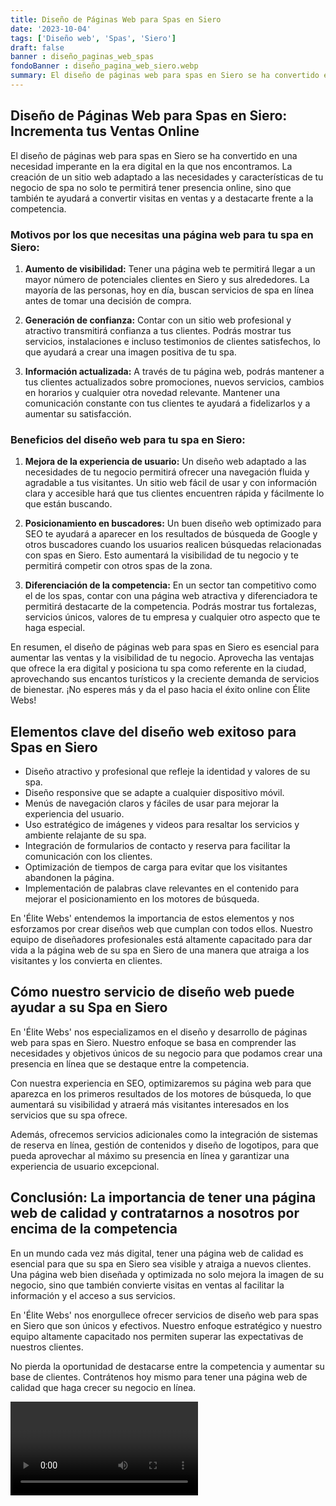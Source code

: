 ```yaml
---
title: Diseño de Páginas Web para Spas en Siero
date: '2023-10-04'
tags: ['Diseño web', 'Spas', 'Siero']
draft: false
banner : diseño_paginas_web_spas
fondoBanner : diseño_pagina_web_siero.webp
summary: El diseño de páginas web para spas en Siero se ha convertido en una necesidad imperante en la era digital en la que nos encontramos. La creación de un sitio web adaptado a las necesidades y características de tu negocio de spa no solo te permitirá tener presencia online, sino que también te ayudará a convertir visitas en ventas y a destacarte frente a la competencia.
---
```


## Diseño de Páginas Web para Spas en Siero: Incrementa tus Ventas Online

El diseño de páginas web para spas en Siero se ha convertido en una necesidad imperante en la era digital en la que nos encontramos. La creación de un sitio web adaptado a las necesidades y características de tu negocio de spa no solo te permitirá tener presencia online, sino que también te ayudará a convertir visitas en ventas y a destacarte frente a la competencia.

### Motivos por los que necesitas una página web para tu spa en Siero:

1. **Aumento de visibilidad:** Tener una página web te permitirá llegar a un mayor número de potenciales clientes en Siero y sus alrededores. La mayoría de las personas, hoy en día, buscan servicios de spa en línea antes de tomar una decisión de compra.

2. **Generación de confianza:** Contar con un sitio web profesional y atractivo transmitirá confianza a tus clientes. Podrás mostrar tus servicios, instalaciones e incluso testimonios de clientes satisfechos, lo que ayudará a crear una imagen positiva de tu spa.

3. **Información actualizada:** A través de tu página web, podrás mantener a tus clientes actualizados sobre promociones, nuevos servicios, cambios en horarios y cualquier otra novedad relevante. Mantener una comunicación constante con tus clientes te ayudará a fidelizarlos y a aumentar su satisfacción.

### Beneficios del diseño web para tu spa en Siero:

1. **Mejora de la experiencia de usuario:** Un diseño web adaptado a las necesidades de tu negocio permitirá ofrecer una navegación fluida y agradable a tus visitantes. Un sitio web fácil de usar y con información clara y accesible hará que tus clientes encuentren rápida y fácilmente lo que están buscando.

2. **Posicionamiento en buscadores:** Un buen diseño web optimizado para SEO te ayudará a aparecer en los resultados de búsqueda de Google y otros buscadores cuando los usuarios realicen búsquedas relacionadas con spas en Siero. Esto aumentará la visibilidad de tu negocio y te permitirá competir con otros spas de la zona.

3. **Diferenciación de la competencia:** En un sector tan competitivo como el de los spas, contar con una página web atractiva y diferenciadora te permitirá destacarte de la competencia. Podrás mostrar tus fortalezas, servicios únicos, valores de tu empresa y cualquier otro aspecto que te haga especial.

En resumen, el diseño de páginas web para spas en Siero es esencial para aumentar las ventas y la visibilidad de tu negocio. Aprovecha las ventajas que ofrece la era digital y posiciona tu spa como referente en la ciudad, aprovechando sus encantos turísticos y la creciente demanda de servicios de bienestar. ¡No esperes más y da el paso hacia el éxito online con Élite Webs!

<GifSeo />

<Cta />

## Elementos clave del diseño web exitoso para Spas en Siero

- Diseño atractivo y profesional que refleje la identidad y valores de su spa.
- Diseño responsive que se adapte a cualquier dispositivo móvil.
- Menús de navegación claros y fáciles de usar para mejorar la experiencia del usuario.
- Uso estratégico de imágenes y videos para resaltar los servicios y ambiente relajante de su spa.
- Integración de formularios de contacto y reserva para facilitar la comunicación con los clientes.
- Optimización de tiempos de carga para evitar que los visitantes abandonen la página.
- Implementación de palabras clave relevantes en el contenido para mejorar el posicionamiento en los motores de búsqueda.

En 'Élite Webs' entendemos la importancia de estos elementos y nos esforzamos por crear diseños web que cumplan con todos ellos. Nuestro equipo de diseñadores profesionales está altamente capacitado para dar vida a la página web de su spa en Siero de una manera que atraiga a los visitantes y los convierta en clientes.

## Cómo nuestro servicio de diseño web puede ayudar a su Spa en Siero

En 'Élite Webs' nos especializamos en el diseño y desarrollo de páginas web para spas en Siero. Nuestro enfoque se basa en comprender las necesidades y objetivos únicos de su negocio para que podamos crear una presencia en línea que se destaque entre la competencia.

Con nuestra experiencia en SEO, optimizaremos su página web para que aparezca en los primeros resultados de los motores de búsqueda, lo que aumentará su visibilidad y atraerá más visitantes interesados en los servicios que su spa ofrece.

Además, ofrecemos servicios adicionales como la integración de sistemas de reserva en línea, gestión de contenidos y diseño de logotipos, para que pueda aprovechar al máximo su presencia en línea y garantizar una experiencia de usuario excepcional.

## Conclusión: La importancia de tener una página web de calidad y contratarnos a nosotros por encima de la competencia

En un mundo cada vez más digital, tener una página web de calidad es esencial para que su spa en Siero sea visible y atraiga a nuevos clientes. Una página web bien diseñada y optimizada no solo mejora la imagen de su negocio, sino que también convierte visitas en ventas al facilitar la información y el acceso a sus servicios.

En 'Élite Webs' nos enorgullece ofrecer servicios de diseño web para spas en Siero que son únicos y efectivos. Nuestro enfoque estratégico y nuestro equipo altamente capacitado nos permiten superar las expectativas de nuestros clientes.

No pierda la oportunidad de destacarse entre la competencia y aumentar su base de clientes. Contrátenos hoy mismo para tener una página web de calidad que haga crecer su negocio en línea.

<Video />

<CtaBot job='Spas' city='Siero'/>

<Gmaps query='Siero+españa+maps' />